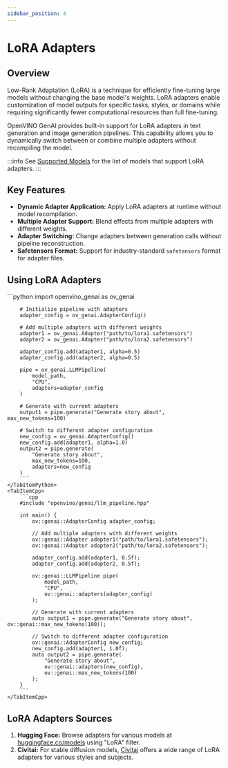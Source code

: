 ```yaml
---
sidebar_position: 4
---
```


# LoRA Adapters

## Overview

Low-Rank Adaptation (LoRA) is a technique for efficiently fine-tuning large models without changing the base model's weights.
LoRA adapters enable customization of model outputs for specific tasks, styles, or domains while requiring significantly fewer computational resources than full fine-tuning.

OpenVINO GenAI provides built-in support for LoRA adapters in text generation and image generation pipelines.
This capability allows you to dynamically switch between or combine multiple adapters without recompiling the model.

:::info
See [Supported Models](/docs/supported-models/) for the list of models that support LoRA adapters.
:::

## Key Features

- **Dynamic Adapter Application:** Apply LoRA adapters at runtime without model recompilation.
- **Multiple Adapter Support:** Blend effects from multiple adapters with different weights.
- **Adapter Switching:** Change adapters between generation calls without pipeline reconstruction.
- **Safetensors Format:** Support for industry-standard `safetensors` format for adapter files.

## Using LoRA Adapters

<LanguageTabs>
    <TabItemPython>
        ```python
        import openvino_genai as ov_genai

        # Initialize pipeline with adapters
        adapter_config = ov_genai.AdapterConfig()

        # Add multiple adapters with different weights
        adapter1 = ov_genai.Adapter("path/to/lora1.safetensors")
        adapter2 = ov_genai.Adapter("path/to/lora2.safetensors")

        adapter_config.add(adapter1, alpha=0.5)
        adapter_config.add(adapter2, alpha=0.5)

        pipe = ov_genai.LLMPipeline(
            model_path,
            "CPU",
            adapters=adapter_config
        )

        # Generate with current adapters
        output1 = pipe.generate("Generate story about", max_new_tokens=100)

        # Switch to different adapter configuration
        new_config = ov_genai.AdapterConfig()
        new_config.add(adapter1, alpha=1.0)
        output2 = pipe.generate(
            "Generate story about",
            max_new_tokens=100,
            adapters=new_config
        )
        ```
    </TabItemPython>
    <TabItemCpp>
        ```cpp
        #include "openvino/genai/llm_pipeline.hpp"

        int main() {
            ov::genai::AdapterConfig adapter_config;

            // Add multiple adapters with different weights
            ov::genai::Adapter adapter1("path/to/lora1.safetensors");
            ov::genai::Adapter adapter2("path/to/lora2.safetensors");

            adapter_config.add(adapter1, 0.5f);
            adapter_config.add(adapter2, 0.5f);

            ov::genai::LLMPipeline pipe(
                model_path,
                "CPU",
                ov::genai::adapters(adapter_config)
            );

            // Generate with current adapters
            auto output1 = pipe.generate("Generate story about", ov::genai::max_new_tokens(100));

            // Switch to different adapter configuration
            ov::genai::AdapterConfig new_config;
            new_config.add(adapter1, 1.0f);
            auto output2 = pipe.generate(
                "Generate story about",
                ov::genai::adapters(new_config),
                ov::genai::max_new_tokens(100)
            );
        }
        ```
    </TabItemCpp>
</LanguageTabs>

## LoRA Adapters Sources

1. **Hugging Face:** Browse adapters for various models at [huggingface.co/models](https://huggingface.co/models?other=lora) using "LoRA" filter.
2. **Civitai:** For stable diffusion models, [Civitai](https://civitai.com/) offers a wide range of LoRA adapters for various styles and subjects.
